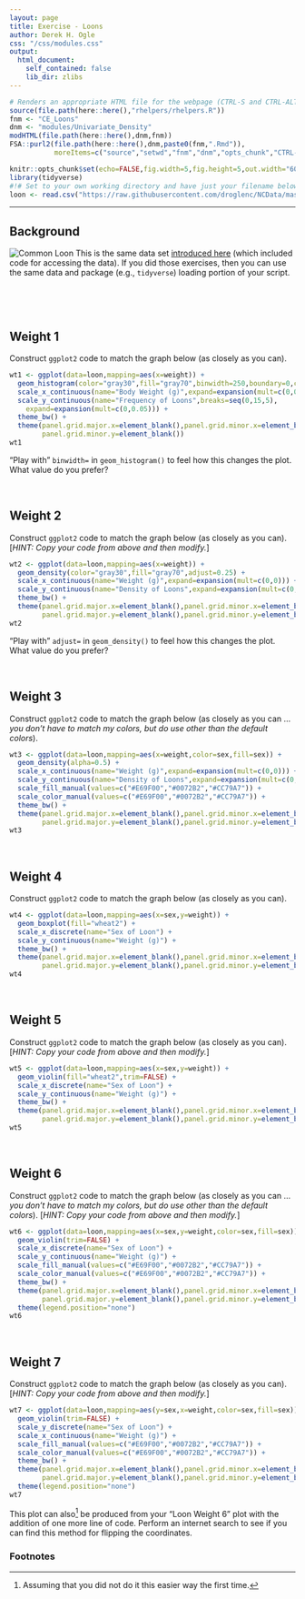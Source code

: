 ```yaml
---
layout: page
title: Exercise - Loons
author: Derek H. Ogle
css: "/css/modules.css"
output:
  html_document:
    self_contained: false
    lib_dir: zlibs
---
```


```r
# Renders an appropriate HTML file for the webpage (CTRL-S and CTRL-ALT-C)
source(file.path(here::here(),"rhelpers/rhelpers.R"))
fnm <- "CE_Loons"
dnm <- "modules/Univariate_Density"
modHTML(file.path(here::here(),dnm,fnm))
FSA::purl2(file.path(here::here(),dnm,paste0(fnm,".Rmd")),
           moreItems=c("source","setwd","fnm","dnm","opts_chunk","CTRL-S"))
```
```r
knitr::opts_chunk$set(echo=FALSE,fig.width=5,fig.height=5,out.width="60%")
library(tidyverse)
#!# Set to your own working directory and have just your filename below.
loon <- read.csv("https://raw.githubusercontent.com/droglenc/NCData/master/Loon1.csv")
```

----

## Background
<img src="../zimgs/loon.jpg" alt="Common Loon" class="img-right">
This is the same data set [introduced here](../Intro/CE_Loons.html) (which included code for accessing the data). If you did those exercises, then you can use the same data and package (e.g., `tidyverse`) loading portion of your script.

&nbsp;

&nbsp;


## Weight 1
Construct `ggplot2` code to match the graph below (as closely as you can).

```r
wt1 <- ggplot(data=loon,mapping=aes(x=weight)) +
  geom_histogram(color="gray30",fill="gray70",binwidth=250,boundary=0,closed="left") +
  scale_x_continuous(name="Body Weight (g)",expand=expansion(mult=c(0,0))) +
  scale_y_continuous(name="Frequency of Loons",breaks=seq(0,15,5),  
    expand=expansion(mult=c(0,0.05))) +
  theme_bw() +  
  theme(panel.grid.major.x=element_blank(),panel.grid.minor.x=element_blank(),
        panel.grid.minor.y=element_blank())
wt1
```

"Play with" `binwidth=` in `geom_histogram()` to feel how this changes the plot. What value do you prefer?

&nbsp;

## Weight 2
Construct `ggplot2` code to match the graph below (as closely as you can). [*HINT: Copy your code from above and then modify.*]

```r
wt2 <- ggplot(data=loon,mapping=aes(x=weight)) +
  geom_density(color="gray30",fill="gray70",adjust=0.25) +
  scale_x_continuous(name="Weight (g)",expand=expansion(mult=c(0,0))) +
  scale_y_continuous(name="Density of Loons",expand=expansion(mult=c(0,0.05))) +
  theme_bw() +  
  theme(panel.grid.major.x=element_blank(),panel.grid.minor.x=element_blank(),
        panel.grid.major.y=element_blank(),panel.grid.minor.y=element_blank())
wt2
```

"Play with" `adjust=` in `geom_density()` to feel how this changes the plot. What value do you prefer?

&nbsp;

## Weight 3
Construct `ggplot2` code to match the graph below (as closely as you can ... *you don't have to match my colors, but do use other than the default colors*).

```r
wt3 <- ggplot(data=loon,mapping=aes(x=weight,color=sex,fill=sex)) +
  geom_density(alpha=0.5) +
  scale_x_continuous(name="Weight (g)",expand=expansion(mult=c(0,0))) +
  scale_y_continuous(name="Density of Loons",expand=expansion(mult=c(0,0.05))) +
  scale_fill_manual(values=c("#E69F00","#0072B2","#CC79A7")) +
  scale_color_manual(values=c("#E69F00","#0072B2","#CC79A7")) +
  theme_bw() +  
  theme(panel.grid.major.x=element_blank(),panel.grid.minor.x=element_blank(),
        panel.grid.major.y=element_blank(),panel.grid.minor.y=element_blank())
wt3
```

&nbsp;

## Weight 4
Construct `ggplot2` code to match the graph below (as closely as you can).

```r
wt4 <- ggplot(data=loon,mapping=aes(x=sex,y=weight)) +
  geom_boxplot(fill="wheat2") +
  scale_x_discrete(name="Sex of Loon") +
  scale_y_continuous(name="Weight (g)") +
  theme_bw() +  
  theme(panel.grid.major.x=element_blank(),panel.grid.minor.x=element_blank(),
        panel.grid.major.y=element_blank(),panel.grid.minor.y=element_blank())
wt4
```

&nbsp;

## Weight 5
Construct `ggplot2` code to match the graph below (as closely as you can). [*HINT: Copy your code from above and then modify.*]

```r
wt5 <- ggplot(data=loon,mapping=aes(x=sex,y=weight)) +
  geom_violin(fill="wheat2",trim=FALSE) +
  scale_x_discrete(name="Sex of Loon") +
  scale_y_continuous(name="Weight (g)") +
  theme_bw() +  
  theme(panel.grid.major.x=element_blank(),panel.grid.minor.x=element_blank(),
        panel.grid.major.y=element_blank(),panel.grid.minor.y=element_blank())
wt5
```

&nbsp;


## Weight 6
Construct `ggplot2` code to match the graph below (as closely as you can ... *you don't have to match my colors, but do use other than the default colors*). [*HINT: Copy your code from above and then modify.*]

```r
wt6 <- ggplot(data=loon,mapping=aes(x=sex,y=weight,color=sex,fill=sex)) +
  geom_violin(trim=FALSE) +
  scale_x_discrete(name="Sex of Loon") +
  scale_y_continuous(name="Weight (g)") +
  scale_fill_manual(values=c("#E69F00","#0072B2","#CC79A7")) +
  scale_color_manual(values=c("#E69F00","#0072B2","#CC79A7")) +
  theme_bw() +  
  theme(panel.grid.major.x=element_blank(),panel.grid.minor.x=element_blank(),
        panel.grid.major.y=element_blank(),panel.grid.minor.y=element_blank()) +
  theme(legend.position="none")
wt6
```

&nbsp;


## Weight 7
Construct `ggplot2` code to match the graph below (as closely as you can). [*HINT: Copy your code from above and then modify.*]

```r
wt7 <- ggplot(data=loon,mapping=aes(y=sex,x=weight,color=sex,fill=sex)) +
  geom_violin(trim=FALSE) +
  scale_y_discrete(name="Sex of Loon") +
  scale_x_continuous(name="Weight (g)") +
  scale_fill_manual(values=c("#E69F00","#0072B2","#CC79A7")) +
  scale_color_manual(values=c("#E69F00","#0072B2","#CC79A7")) +
  theme_bw() +  
  theme(panel.grid.major.x=element_blank(),panel.grid.minor.x=element_blank(),
        panel.grid.major.y=element_blank(),panel.grid.minor.y=element_blank()) +
  theme(legend.position="none")
wt7
```

This plot can also[^coord_flip] be produced from your "Loon Weight 6" plot with the addition of one more line of code. Perform an internet search to see if you can find this method for flipping the coordinates.


### Footnotes
[^coord_flip]: Assuming that you did not do it this easier way the first time.
